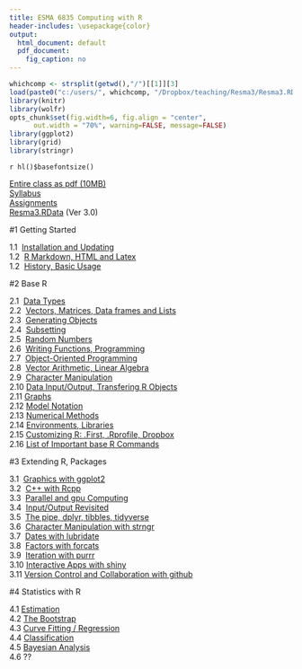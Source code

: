 ---
title: ESMA 6835 Computing with R
header-includes: \usepackage{color}
output:
  html_document: default
  pdf_document:
    fig_caption: no
---

<style>
table, th, td { text-align:right; }
th, td {padding: 10px;}
</style>

```{r, echo=FALSE, warning=FALSE, message=FALSE}
whichcomp <- strsplit(getwd(),"/")[[1]][3]
load(paste0("c:/users/", whichcomp, "/Dropbox/teaching/Resma3/Resma3.RData"))
library(knitr)
library(wolfr)
opts_chunk$set(fig.width=6, fig.align = "center", 
      out.width = "70%", warning=FALSE, message=FALSE)
library(ggplot2)
library(grid)
library(stringr)
```
`r hl()$basefontsize()`

[Entire class as pdf (10MB)](Computing-with-R.pdf)  
[Syllabus](syl.html)  
[Assignments](assign.html)  
[Resma3.RData](http://academic.uprm.edu/wrolke/Resma3/Resma3.RData?Ver 3.0) (Ver 3.0)

#1  Getting Started

1.1&nbsp;  [Installation and Updating](install.html)  
1.2&nbsp;  [R Markdown, HTML and Latex](rmark.html)  
1.2&nbsp;  [History, Basic Usage](general.stuff.html)  

#2  Base R

2.1&nbsp; [Data Types](datatypes.html)  
2.2&nbsp; [Vectors, Matrices, Data frames and Lists](dataformats.html)  
2.3&nbsp; [Generating Objects](generate.vectors.html)  
2.4&nbsp; [Subsetting](subset.html)  
2.5&nbsp; [Random Numbers](random.numbers.html)  
2.6&nbsp; [Writing Functions, Programming](write.functions.html)  
2.7&nbsp; [Object-Oriented Programming](object.oriented.Rmd)  
2.8&nbsp; [Vector Arithmetic, Linear Algebra](vector.arithmetic.html)   
2.9&nbsp; [Character Manipulation](character.html)  
2.10 [Data Input/Output, Transfering R Objects](io.html)   
2.11 [Graphs](graphs.html)  
2.12 [Model Notation](model.notation.html)  
2.13 [Numerical Methods](numerical.methods.html)  
2.14 [Environments, Libraries](environments.html)    
2.15 [Customizing R: .First, .Rprofile, Dropbox](customization.html)  
2.16 [List of Important base R Commands](important.commands.html)

#3  Extending R, Packages

3.1&nbsp; [Graphics with ggplot2](ggplot2.html)  
3.2&nbsp; [C++ with Rcpp](rcpp.html)  
3.3&nbsp; [Parallel and gpu Computing](parallel.html)  
3.4&nbsp; [Input/Output Revisited](io1.hmtl)  
3.5&nbsp; [The pipe, dplyr, tibbles, tidyverse](pipe.html)  
3.6&nbsp; [Character Manipulation with strngr](character1.html)  
3.7&nbsp; [Dates with lubridate](dates.html)  
3.8&nbsp; [Factors with forcats](forcats.html)  
3.9&nbsp; [Iteration with purrr](purrr.html)  
3.10  [Interactive Apps with shiny](shiny.html)  
3.11  [Version Control and Collaboration with github](github.html)  


#4  Statistics with R

4.1  [Estimation](estimation.html)  
4.2  [The Bootstrap](bootstrap.html)  
4.3  [Curve Fitting / Regression](curve.fitting.html)  
4.4  [Classification](classification.html)  
4.5  [Bayesian Analysis](bayes.html)  
4.6  ??


